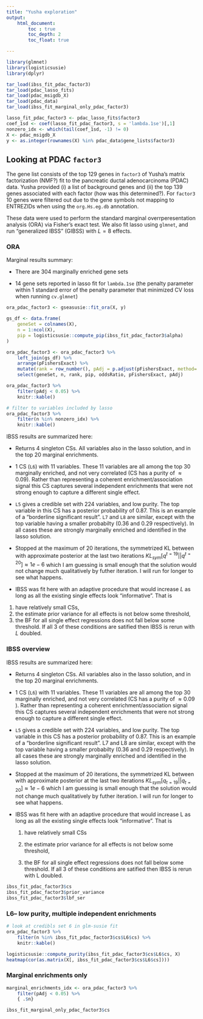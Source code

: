 ```yaml
---
title: "Yusha exploration"
output:
    html_document:
        toc : true
        toc_depth: 2
        toc_float: true

---
```


```r
library(glmnet)
library(logisticsusie)
library(dplyr)

tar_load(ibss_fit_pdac_factor3)
tar_load(pdac_lasso_fits)
tar_load(pdac_msigdb_X)
tar_load(pdac_data)
tar_load(ibss_fit_marginal_only_pdac_factor3)

lasso_fit_pdac_factor3 <- pdac_lasso_fits$factor3
coef_1sd <- coef(lasso_fit_pdac_factor3, s = 'lambda.1se')[,1]
nonzero_idx <- which(tail(coef_1sd, -1) != 0)
X <- pdac_msigdb_X
y <- as.integer(rownames(X) %in% pdac_data$gene_lists$factor3)
```

## Looking at PDAC `factor3`

The gene list consists of the top 129 genes in `factor3` of Yusha's matrix factorization (NMF?) fit to the pancreatic ductal adenocarcinoma (PDAC) data.
Yusha provided (i) a list of background genes and (ii) the top 139 genes associated with each factor (how was this determined?). 
For `factor3` 10 genes were filtered out due to the gene symbols not mapping to ENTREZIDs when using the `org.Hs.eg.db` annotation. 

These data were used to perform the standard marginal overrperesentation analysis (ORA) via Fisher's exact test. 
We also fit lasso using `glmnet`, and run "generalized IBSS" (GIBSS) with $L=8$ effects.

### ORA

Marginal results summary: 

* There are 304 marginally enriched gene sets

* 14 gene sets reported in lasso fit for `lambda.1se` (the penalty parameter within 1 standard error of the penalty parameter that minimized CV loss when running `cv.glmnet`)

```r
ora_pdac_factor3 <- gseasusie::fit_ora(X, y)

gs_df <- data.frame(
    geneSet = colnames(X), 
    n = 1:ncol(X), 
    pip = logisticsusie::compute_pip(ibss_fit_pdac_factor3$alpha)
)

ora_pdac_factor3 <- ora_pdac_factor3 %>%
    left_join(gs_df) %>%
    arrange(pFishersExact) %>%
    mutate(rank = row_number(), pAdj = p.adjust(pFishersExact, method='BH')) %>%
    select(geneSet, n, rank, pip, oddsRatio, pFishersExact, pAdj)

ora_pdac_factor3 %>%
    filter(pAdj < 0.05) %>%
    knitr::kable()
```


```r
# filter to variables included by lasso
ora_pdac_factor3 %>%
    filter(n %in% nonzero_idx) %>%
    knitr::kable()
```


IBSS results are summarized here:

* Returns 4 singleton CSs. All variables also in the lasso solution, and in the top 20 marginal enrichments.

* 1 CS (`L6`) with 11 variables. These 11 variables are all among the top 30 marginally enriched, and not very correlated
(CS has a purity of $\approx 0.09$).
Rather than representing a coherent enrichment/association signal this CS captures several independent enrichments 
that were not strong enough to capture a different single effect.

* `L5` gives a credible set with 224 variables, and low purity. 
The top variable in this CS has a posterior probability of $0.87$. 
This is an example of a "borderline significant result". 
`L7` and `L8` are similar, except with the top variable having a smaller probabilty ($0.36$ and $0.29$ respectively).
In all cases these are strongly marginally enriched and identified in the lasso solution.


* Stopped at the maximum of 20 iterations, the symmetrized KL between with approximate posterior 
at the last two iterations $KL_{sym}[q^{t=19} || q^{t=20}] \approx 1e-6$ which I am guessing is 
small enough that the solution would not change much qualitatively by futher iteration. 
I will run for longer to see what happens.
* IBSS was fit here with an adaptive procedure that would increase $L$ as long as all the existing single effects look "informative". 
That is
(1) have relatively small CSs,
(2) the estimate prior variance for all effects is not below some threshold, 
(3) the BF for all single effect regressions does not fall below some threshold.
If all 3 of these conditions are satified then IBSS is rerun with $L$ doubled.

### IBSS overview

IBSS results are summarized here:

* Returns 4 singleton CSs. All variables also in the lasso solution, and in the top 20 marginal enrichments.

* 1 CS (`L6`) with 11 variables. These 11 variables are all among the top 30 marginally enriched, and not very correlated (CS has a purity of $\approx 0.09$
). Rather than representing a coherent enrichment/association signal this CS captures several independent enrichments that were not strong enough to capture a different single effect.

* `L5` gives a credible set with 224 variables, and low purity. 
The top variable in this CS has a posterior probability of 0.87. 
This is an example of a “borderline significant result”. 
L7 and L8 are similar, except with the top variable having a smaller probabilty 
(0.36 and 0.29 respectively). 
In all cases these are strongly marginally enriched and identified in the lasso solution.

* Stopped at the maximum of 20 iterations, the symmetrized KL between with approximate posterior at the last two iterations $KL_{sym}[q_{t=19}||q_{t=20}]≈1e−6$
 which I am guessing is small enough that the solution would not change much qualitatively by futher iteration. I will run for longer to see what happens.

* IBSS was fit here with an adaptive procedure that would increase L
 as long as all the existing single effects look “informative”. That is

    1. have relatively small CSs

    1. the estimate prior variance for all effects is not below some threshold,

    1. the BF for all single effect regressions does not fall below some threshold. 
    If all 3 of these conditions are satified then IBSS is rerun with L doubled.

```r
ibss_fit_pdac_factor3$cs
ibss_fit_pdac_factor3$prior_variance
ibss_fit_pdac_factor3$lbf_ser
```

### L6-- low purity, multiple independent enrichments
```r
# look at credibls set 6 in glm-susie fit
ora_pdac_factor3 %>%
    filter(n %in% ibss_fit_pdac_factor3$cs$L6$cs) %>% 
    knitr::kable()

logisticsusie::compute_purity(ibss_fit_pdac_factor3$cs$L6$cs, X)
heatmap(cor(as.matrix(X[, ibss_fit_pdac_factor3$cs$L6$cs])))
```

### Marginal enrichments only

```r
marginal_enrichments_idx <- ora_pdac_factor3 %>%
    filter(pAdj < 0.05) %>%
    { .$n}

ibss_fit_marginal_only_pdac_factor3$cs
```
